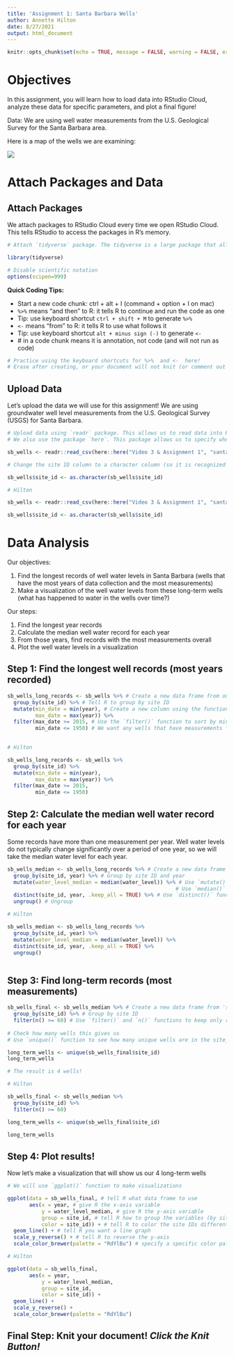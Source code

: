 ```yaml
---
title: 'Assignment 1: Santa Barbara Wells'
author: Annette Hilton 
date: 8/27/2021 
output: html_document
---
```


```r
knitr::opts_chunk$set(echo = TRUE, message = FALSE, warning = FALSE, error = FALSE)
```
# Objectives 

In this assignment, you will learn how to load data into RStudio Cloud, analyze these data for specific parameters, and plot a final figure! 

Data: We are using well water measurements from the U.S. Geological Survey for the Santa Barbara area. 

Here is a map of the wells we are examining: 

![](/cloud/project/Video 3 & Assignment 1/map_sb_gw.png)


# Attach Packages and Data 

## Attach Packages 

We attach packages to RStudio Cloud every time we open RStudio Cloud. This tells RStudio to access the packages in R's memory. 

```r
# Attach `tidyverse` package. The tidyverse is a large package that allows you to do a lot of cool stuff in RStudio! 

library(tidyverse)

# Disable scientific notation 
options(scipen=999)

```

**Quick Coding Tips:** 

- Start a new code chunk: ctrl + alt + I (command + option + I on mac) 
- ` %>% ` means "and then" to R: it tells R to continue and run the code as one 
- Tip: use keyboard shortcut `ctrl + shift + M` to generate ` %>% ` 
- ` <- ` means "from" to R: it tells R to use what follows it 
- Tip: use keyboard shortcut ` alt + minus sign (-) ` to generate ` <- ` 
- \# in a code chunk means it is annotation, not code (and will not run as code)

```r
# Practice using the keyboard shortcuts for %>%  and <-  here! 
# Erase after creating, or your document will not knit (or comment out using ctrl + shift + c) 


```

## Upload Data 

Let's upload the data we will use for this assignment! We are using groundwater well level measurements from the U.S. Geological Survey (USGS) for Santa Barbara. 

```r

# Upload data using `readr` package. This allows us to read data into RStudio. 
# We also use the package `here`. This package allows us to specify where R should look for the file (how to navigate folders). 

sb_wells <- readr::read_csv(here::here("Video 3 & Assignment 1", "santa_barbara_wells.txt"))

# Change the site ID column to a character column (so it is recognized as a name, not numbers) using the `as.character()` function 

sb_wells$site_id <- as.character(sb_wells$site_id)

```

```r
# Hilton  

sb_wells <- readr::read_csv(here::here("Video 3 & Assignment 1", "santa_barbara_wells.txt"))

sb_wells$site_id <- as.character(sb_wells$site_id)


```

# Data Analysis 

Our objectives: 

1. Find the longest records of well water levels in Santa Barbara (wells that have the most years of data collection and the most measurements) 
2. Make a visualization of the well water levels from these long-term wells (what has happened to water in the wells over time?)

Our steps: 

1. Find the longest year records 
2. Calculate the median well water record for each year 
3. From those years, find records with the most measurements overall 
4. Plot the well water levels in a visualization

## Step 1: Find the longest well records (most years recorded) 

```r

sb_wells_long_records <- sb_wells %>% # Create a new data frame from our original data file 
  group_by(site_id) %>% # Tell R to group by site ID 
  mutate(min_date = min(year), # Create a new column using the function `mutate()`: for minimum and maximum years 
         max_date = max(year)) %>% 
  filter(max_date >= 2015, # Use the `filter()` function to sort by minimum and maximum years for each site ID (well)
         min_date <= 1950) # We want any wells that have measurements from 1950 or before, and 2015 or later (long term) 
  
```

```r
# Hilton 

sb_wells_long_records <- sb_wells %>% 
  group_by(site_id) %>% 
  mutate(min_date = min(year),
         max_date = max(year)) %>% 
  filter(max_date >= 2015, 
         min_date <= 1950) 

```

## Step 2: Calculate the median well water record for each year 

Some records have more than one measurement per year. Well water levels do not typically change significantly over a period of one year, so we will take the median water level for each year. 

```r

sb_wells_median <- sb_wells_long_records %>% # Create a new data frame from 'sb_wells_long_records' 
  group_by(site_id, year) %>% # Group by site ID and year
  mutate(water_level_median = median(water_level)) %>% # Use `mutate()` to create a new column for median water level
                                                      # Use `median()` function to calculate median 
  distinct(site_id, year, .keep_all = TRUE) %>% # Use `distinct()` function to keep only one row for each year, each site ID 
  ungroup() # Ungroup 

```

```r
# Hilton 

sb_wells_median <- sb_wells_long_records %>% 
  group_by(site_id, year) %>% 
  mutate(water_level_median = median(water_level)) %>% 
  distinct(site_id, year, .keep_all = TRUE) %>% 
  ungroup() 



```

## Step 3: Find long-term records (most measurements)

```r
sb_wells_final <- sb_wells_median %>% # Create a new data frame from 'sb_wells_median' 
  group_by(site_id) %>% # Group by site ID 
  filter(n() >= 60) # Use `filter()` and `n()` functions to keep only records that have more than 60 measurements (60 years at least) 
  
# Check how many wells this gives us 
# Use `unique()` function to see how many unique wells are in the site_id column 

long_term_wells <- unique(sb_wells_final$site_id)
long_term_wells

# The result is 4 wells! 

```

```r
# Hilton 

sb_wells_final <- sb_wells_median %>% 
  group_by(site_id) %>% 
  filter(n() >= 60)

long_term_wells <- unique(sb_wells_final$site_id)

long_term_wells


```


## Step 4: Plot results! 

Now let's make a visualization that will show us our 4 long-term wells 

```r
# We will use `ggplot()` function to make visualizations 

ggplot(data = sb_wells_final, # tell R what data frame to use 
       aes(x = year, # give R the x-axis variable 
           y = water_level_median, # give R the y-axis variable 
           group = site_id, # tell R how to group the variables (by site ID)
           color = site_id)) + # tell R to color the site IDs differently 
  geom_line() + # tell R you want a line graph 
  scale_y_reverse() + # tell R to reverse the y-axis 
  scale_color_brewer(palette = "RdYlBu") # specify a specific color palette 

```


```r
# Hilton 

ggplot(data = sb_wells_final, 
       aes(x = year, 
           y = water_level_median, 
           group = site_id, 
           color = site_id)) + 
  geom_line() +
  scale_y_reverse() + 
  scale_color_brewer(palette = "RdYlBu")


```



## Final Step: Knit your document! *Click the Knit Button!* 

